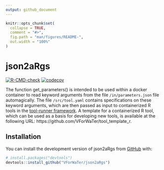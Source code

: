 ```yaml
---
output: github_document
---
```


<!-- README.md is generated from README.Rmd. Please edit that file -->

```r
knitr::opts_chunk$set(
  collapse = TRUE,
  comment = "#>",
  fig.path = "man/figures/README-",
  out.width = "100%"
)
```

# json2aRgs

<!-- badges: start -->
[![R-CMD-check](https://github.com/VForWaTer/json2aRgs/actions/workflows/R-CMD-check.yaml/badge.svg)](https://github.com/VForWaTer/json2aRgs/actions/workflows/R-CMD-check.yaml)
[![codecov](https://codecov.io/github/VForWaTer/json2aRgs/branch/main/graph/badge.svg?token=aHZ4sfqKGj)](https://codecov.io/github/VForWaTer/json2aRgs)
<!-- badges: end -->

The function get_parameters() is intended to be used within a docker container to read keyword arguments from the file `/in/parameters.json` file automagically. The file `/src/tool.yaml` contains specifications on these keyword arguments, which are then passed as input to containerized R tools in the [tool-runner framework](https://github.com/hydrocode-de/tool-runner).
A template for a containerized R tool, which can be used as a basis for developing new tools, is available at the following URL: https://github.com/VForWaTer/tool_template_r.

## Installation

You can install the development version of json2aRgs from [GitHub](https://github.com/) with:

``` r
# install.packages("devtools")
devtools::install_github("VForWaTer/json2aRgs")
```
